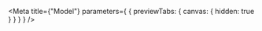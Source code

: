 
<Meta
  title={"Model"}
  parameters={
    {
      previewTabs: {
        canvas: {
          hidden: true
        }
      }
    }
  }
/>

<D2DslPageIndex />
